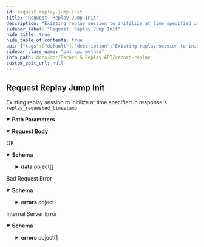 ```yaml
---
id: request-replay-jump-init
title: "Request  Replay Jump Init"
description: "Existing replay session to initilize at time specified in response's `replay_requested_timestamp`"
sidebar_label: "Request  Replay Jump Init"
hide_title: true
hide_table_of_contents: true
api: {"tags":["default"],"description":"Existing replay session to initilize at time specified in response's `replay_requested_timestamp`","requestBody":{"content":{"application/json":{"schema":{"type":"object","properties":{"replay_requested_timestamp":{"description":"Mandatory field of replay start time","type":"string"}},"required":["replay_requested_timestamp"],"example":{"replay_requested_timestamp":"2023-06-13T01:00:00Z"}}}}},"parameters":[{"name":"replayid","in":"path","description":"ID of replay to jump replay start time","schema":{"type":"string"},"required":true,"example":"ab076d0a-31b5-41b5-84f9-5188895dea13"}],"responses":{"200":{"description":"OK","content":{"application/json":{"schema":{"type":"object","properties":{"data":{"type":"array","items":{"type":"object","properties":{"id":{"type":"string"},"created_at":{"type":"string"},"updated_at":{"type":"string"},"status":{"type":"string"},"display_status":{"type":"string"},"replay_start_timestamp":{"type":"string"},"replay_end_timestamp":{"type":"string"},"replay_last_timestamp":{"type":"string"}}}},"sent_at":{"type":"string"}}},"example":{"data":[{"id":"ab076d0a-31b5-41b5-84f9-5188895dea13","created_at":"2023-06-15T18:42:11.709957+00:00","updated_at":"2023-06-15T18:52:03.540681+00:00","status":"NONE","display_status":"REPLAY_INIT_REQUESTED","replay_start_timestamp":"2023-06-13T00:00:00Z","replay_end_timestamp":"2023-06-13T03:00:00Z","replay_last_timestamp":"2023-06-13T01:00:00Z"}],"sent_at":"2023-06-15T18:52:03Z"}}}},"400":{"description":"Bad Request Error","content":{"application/json":{"schema":{"type":"object","properties":{"sent_at":{"type":"string"},"errors":{"type":"object","properties":{"message":{"type":"string"}}}}},"example":{"sent_at":"2023-06-15T18:48:12Z","errors":[{"message":"Session id 'ab076d0a-31b5-41b5-84f9-5188895dea13'  doesn't exist"}]}}}},"500":{"description":"Internal Server Error","content":{"application/json":{"schema":{"type":"object","properties":{"sent_at":{"type":"string"},"errors":{"type":"array","items":{"type":"object","properties":{"message":{"type":"string"}}}}}},"example":{"sent_at":"2023-06-15T18:43:30Z","errors":[{"message":"service is not yet ready"}]}}}}},"method":"put","path":"/v1/replay/{replayid}/init","servers":[{"url":"http://rnr.dev2.ar2","description":"Default server"}],"jsonRequestBodyExample":{"replay_requested_timestamp":"2023-06-13T01:00:00Z"},"info":{"title":"Record & Replay","version":"1.0.0","description":"API for record & replay service"},"postman":{"name":"Request  Replay Jump Init","description":{"content":"Existing replay session to initilize at time specified in response's `replay_requested_timestamp`","type":"text/plain"},"url":{"path":["v1","replay",":replayid","init"],"host":["{{baseUrl}}"],"query":[],"variable":[{"disabled":false,"description":{"content":"(Required) ID of replay to jump replay start time","type":"text/plain"},"type":"any","value":"","key":"replayid"}]},"header":[{"key":"Content-Type","value":"application/json"},{"key":"Accept","value":"application/json"}],"method":"PUT","body":{"mode":"raw","raw":"\"\"","options":{"raw":{"language":"json"}}}}}
sidebar_class_name: "put api-method"
info_path: docs/rnr/Record & Replay API/record-replay
custom_edit_url: null
---
```



## Request  Replay Jump Init



Existing replay session to initilize at time specified in response's `replay_requested_timestamp`

<details style={{"marginBottom":"1rem"}} data-collapsed={false} open={true}><summary style={{}}><strong>Path Parameters</strong></summary><div><ul><ParamsItem className={"paramsItem"} param={{"name":"replayid","in":"path","description":"ID of replay to jump replay start time","schema":{"type":"string"},"required":true,"example":"ab076d0a-31b5-41b5-84f9-5188895dea13"}}></ParamsItem></ul></div></details><MimeTabs><TabItem label={"application/json"} value={"application/json-schema"}><details style={{}} data-collapsed={false} open={true}><summary style={{"textAlign":"left"}}><strong>Request Body</strong></summary><div style={{"textAlign":"left","marginLeft":"1rem"}}></div><ul style={{"marginLeft":"1rem"}}><SchemaItem collapsible={false} name={"replay_requested_timestamp"} required={true} deprecated={undefined} schemaDescription={"Mandatory field of replay start time"} schemaName={"string"} qualifierMessage={undefined} defaultValue={undefined}></SchemaItem></ul></details></TabItem></MimeTabs><div><ApiTabs><TabItem label={"200"} value={"200"}><div>

OK

</div><div><MimeTabs schemaType={"response"}><TabItem label={"application/json"} value={"application/json"}><SchemaTabs><TabItem label={"Schema"} value={"Schema"}><details style={{}} data-collapsed={false} open={true}><summary style={{"textAlign":"left"}}><strong>Schema</strong></summary><div style={{"textAlign":"left","marginLeft":"1rem"}}></div><ul style={{"marginLeft":"1rem"}}><SchemaItem collapsible={true} className={"schemaItem"}><details style={{}}><summary style={{}}><strong>data</strong><span style={{"opacity":"0.6"}}> object[]</span></summary><div style={{"marginLeft":"1rem"}}><SchemaItem collapsible={false} name={"id"} required={false} deprecated={undefined} schemaDescription={undefined} schemaName={"string"} qualifierMessage={undefined} defaultValue={undefined}></SchemaItem><SchemaItem collapsible={false} name={"created_at"} required={false} deprecated={undefined} schemaDescription={undefined} schemaName={"string"} qualifierMessage={undefined} defaultValue={undefined}></SchemaItem><SchemaItem collapsible={false} name={"updated_at"} required={false} deprecated={undefined} schemaDescription={undefined} schemaName={"string"} qualifierMessage={undefined} defaultValue={undefined}></SchemaItem><SchemaItem collapsible={false} name={"status"} required={false} deprecated={undefined} schemaDescription={undefined} schemaName={"string"} qualifierMessage={undefined} defaultValue={undefined}></SchemaItem><SchemaItem collapsible={false} name={"display_status"} required={false} deprecated={undefined} schemaDescription={undefined} schemaName={"string"} qualifierMessage={undefined} defaultValue={undefined}></SchemaItem><SchemaItem collapsible={false} name={"replay_start_timestamp"} required={false} deprecated={undefined} schemaDescription={undefined} schemaName={"string"} qualifierMessage={undefined} defaultValue={undefined}></SchemaItem><SchemaItem collapsible={false} name={"replay_end_timestamp"} required={false} deprecated={undefined} schemaDescription={undefined} schemaName={"string"} qualifierMessage={undefined} defaultValue={undefined}></SchemaItem><SchemaItem collapsible={false} name={"replay_last_timestamp"} required={false} deprecated={undefined} schemaDescription={undefined} schemaName={"string"} qualifierMessage={undefined} defaultValue={undefined}></SchemaItem></div></details></SchemaItem><SchemaItem collapsible={false} name={"sent_at"} required={false} deprecated={undefined} schemaDescription={undefined} schemaName={"string"} qualifierMessage={undefined} defaultValue={undefined}></SchemaItem></ul></details></TabItem><TabItem label={"Example (from schema)"} value={"Example (from schema)"}><ResponseSamples responseExample={"{\n  \"data\": [\n    {\n      \"id\": \"string\",\n      \"created_at\": \"string\",\n      \"updated_at\": \"string\",\n      \"status\": \"string\",\n      \"display_status\": \"string\",\n      \"replay_start_timestamp\": \"string\",\n      \"replay_end_timestamp\": \"string\",\n      \"replay_last_timestamp\": \"string\"\n    }\n  ],\n  \"sent_at\": \"string\"\n}"} language={"json"}></ResponseSamples></TabItem><TabItem label={"Example"} value={"Example"}><ResponseSamples responseExample={"{\n  \"data\": [\n    {\n      \"id\": \"ab076d0a-31b5-41b5-84f9-5188895dea13\",\n      \"created_at\": \"2023-06-15T18:42:11.709957+00:00\",\n      \"updated_at\": \"2023-06-15T18:52:03.540681+00:00\",\n      \"status\": \"NONE\",\n      \"display_status\": \"REPLAY_INIT_REQUESTED\",\n      \"replay_start_timestamp\": \"2023-06-13T00:00:00Z\",\n      \"replay_end_timestamp\": \"2023-06-13T03:00:00Z\",\n      \"replay_last_timestamp\": \"2023-06-13T01:00:00Z\"\n    }\n  ],\n  \"sent_at\": \"2023-06-15T18:52:03Z\"\n}"} language={"json"}></ResponseSamples></TabItem></SchemaTabs></TabItem></MimeTabs></div></TabItem><TabItem label={"400"} value={"400"}><div>

Bad Request Error

</div><div><MimeTabs schemaType={"response"}><TabItem label={"application/json"} value={"application/json"}><SchemaTabs><TabItem label={"Schema"} value={"Schema"}><details style={{}} data-collapsed={false} open={true}><summary style={{"textAlign":"left"}}><strong>Schema</strong></summary><div style={{"textAlign":"left","marginLeft":"1rem"}}></div><ul style={{"marginLeft":"1rem"}}><SchemaItem collapsible={false} name={"sent_at"} required={false} deprecated={undefined} schemaDescription={undefined} schemaName={"string"} qualifierMessage={undefined} defaultValue={undefined}></SchemaItem><SchemaItem collapsible={true} className={"schemaItem"}><details style={{}}><summary style={{}}><strong>errors</strong><span style={{"opacity":"0.6"}}> object</span></summary><div style={{"marginLeft":"1rem"}}><SchemaItem collapsible={false} name={"message"} required={false} deprecated={undefined} schemaDescription={undefined} schemaName={"string"} qualifierMessage={undefined} defaultValue={undefined}></SchemaItem></div></details></SchemaItem></ul></details></TabItem><TabItem label={"Example (from schema)"} value={"Example (from schema)"}><ResponseSamples responseExample={"{\n  \"sent_at\": \"string\",\n  \"errors\": {\n    \"message\": \"string\"\n  }\n}"} language={"json"}></ResponseSamples></TabItem><TabItem label={"Example"} value={"Example"}><ResponseSamples responseExample={"{\n  \"sent_at\": \"2023-06-15T18:48:12Z\",\n  \"errors\": [\n    {\n      \"message\": \"Session id 'ab076d0a-31b5-41b5-84f9-5188895dea13'  doesn't exist\"\n    }\n  ]\n}"} language={"json"}></ResponseSamples></TabItem></SchemaTabs></TabItem></MimeTabs></div></TabItem><TabItem label={"500"} value={"500"}><div>

Internal Server Error

</div><div><MimeTabs schemaType={"response"}><TabItem label={"application/json"} value={"application/json"}><SchemaTabs><TabItem label={"Schema"} value={"Schema"}><details style={{}} data-collapsed={false} open={true}><summary style={{"textAlign":"left"}}><strong>Schema</strong></summary><div style={{"textAlign":"left","marginLeft":"1rem"}}></div><ul style={{"marginLeft":"1rem"}}><SchemaItem collapsible={false} name={"sent_at"} required={false} deprecated={undefined} schemaDescription={undefined} schemaName={"string"} qualifierMessage={undefined} defaultValue={undefined}></SchemaItem><SchemaItem collapsible={true} className={"schemaItem"}><details style={{}}><summary style={{}}><strong>errors</strong><span style={{"opacity":"0.6"}}> object[]</span></summary><div style={{"marginLeft":"1rem"}}><SchemaItem collapsible={false} name={"message"} required={false} deprecated={undefined} schemaDescription={undefined} schemaName={"string"} qualifierMessage={undefined} defaultValue={undefined}></SchemaItem></div></details></SchemaItem></ul></details></TabItem><TabItem label={"Example (from schema)"} value={"Example (from schema)"}><ResponseSamples responseExample={"{\n  \"sent_at\": \"string\",\n  \"errors\": [\n    {\n      \"message\": \"string\"\n    }\n  ]\n}"} language={"json"}></ResponseSamples></TabItem><TabItem label={"Example"} value={"Example"}><ResponseSamples responseExample={"{\n  \"sent_at\": \"2023-06-15T18:43:30Z\",\n  \"errors\": [\n    {\n      \"message\": \"service is not yet ready\"\n    }\n  ]\n}"} language={"json"}></ResponseSamples></TabItem></SchemaTabs></TabItem></MimeTabs></div></TabItem></ApiTabs></div>
      